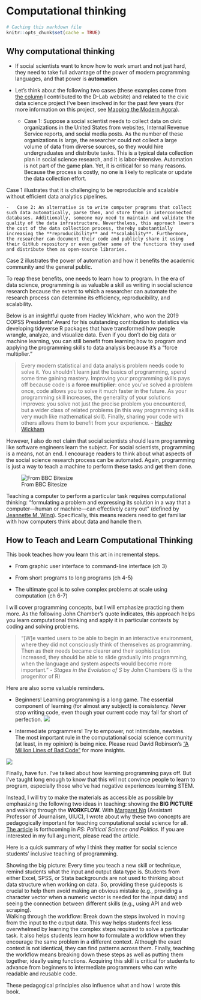 # Computational thinking {#motivation}

```r
# Caching this markdown file 
knitr::opts_chunk$set(cache = TRUE)
```

## Why computational thinking

-   If social scientists want to know how to work smart and not just hard, they need to take full advantage of the power of modern programming languages, and that power is **automation**.

-   Let's think about the following two cases (these examples come from [the column](https://dlab.berkeley.edu/blog/why-teaching-social-scientists-how-code-professional-important) I contributed to the D-Lab website) and related to the civic data science project I've been involved in for the past few years (for more information on this project, see [Mapping the Modern Agora](https://snfagora.jhu.edu/project/mapping-the-modern-agora/)). 

    -   Case 1: Suppose a social scientist needs to collect data on civic organizations in the United States from websites, Internal Revenue Service reports, and social media posts. As the number of these organizations is large, the researcher could not collect a large volume of data from diverse sources, so they would hire undergraduates and distribute tasks. This is a typical data collection plan in social science research, and it is labor-intensive. Automation is not part of the game plan. Yet, it is critical for so many reasons. Because the process is costly, no one is likely to replicate or update the data collection effort.

Case 1 illustrates that it is challenging to be reproducible and scalable without efficient data analytics pipelines.

    -   Case 2: An alternative is to write computer programs that collect such data automatically, parse them, and store them in interconnected databases. Additionally, someone may need to maintain and validate the quality of the data infrastructure. Nevertheless, this approach lowers the cost of the data collection process, thereby substantially increasing the **reproducibility** and **scalability**. Furthermore, the researcher can document their code and publicly share it using their GitHub repository or even gather some of the functions they used and distribute them as open-source libraries.

Case 2 illustrates the power of automation and how it benefits the academic community and the general public.

To reap these benefits, one needs to learn how to program. In the era of data science, programming is as valuable a skill as writing in social science research because the extent to which a researcher can automate the research process can determine its efficiency, reproducibility, and scalability.

Below is an insightful quote from Hadley Wickham, who won the 2019 COPSS Presidents' Award for his outstanding contribution to statistics via developing tidyverse R packages that have transformed how people wrangle, analyze, and visualize data. Even if you don't do big data or machine learning, you can still benefit from learning how to program and applying the programming skills to data analysis because it's a "force multiplier."  

> Every modern statistical and data analysis problem needs code to solve it. You shouldn't learn just the basics of programming, spend some time gaining mastery. Improving your programming skills pays off because code is a **force multiplier**: once you've solved a problem once, code allows you to solve it much faster in the future. As your programming skill increases, the generality of your solutions improves: you solve not just the precise problem you encountered, but a wider class of related problems (in this way programming skill is very much like mathematical skill). Finally, sharing your code with others allows them to benefit from your experience. - [Hadley Wickham](https://imstat.org/2014/12/16/hadley-wickham-impact-the-world-by-being-useful/)

However, I also do not claim that social scientists should learn programming like software engineers learn the subject. For social scientists, programming is a means, not an end. I encourage readers to think about what aspects of the social science research process can be automated. Again, programming is just a way to teach a machine to perform these tasks and get them done.

![From BBC Bitesize](https://bam.files.bbci.co.uk/bam/live/content/znmb87h/large)

Teaching a computer to perform a particular task requires computational thinking: "formulating a problem and expressing its solution in a way that a computer—human or machine—can effectively carry out" (defined by [Jeannette M. Wing](http://www.cs.cmu.edu/afs/cs/usr/wing/www/publications/Wing06.pdf)). Specifically, this means readers need to get familiar with how computers think about data and handle them. 

## How to Teach and Learn Computational Thinking

This book teaches how you learn this art in incremental steps.

-   From graphic user interface to command-line interface (ch 3)

-   From short programs to long programs (ch 4-5)

-   The ultimate goal is to solve complex problems at scale using computation (ch 6-7)

I will cover programming concepts, but I will emphasize practicing them more. As the following John Chamber's quote indicates, this approach helps you learn computational thinking and apply it in particular contexts by coding and solving problems. 

> "[W]e wanted users to be able to begin in an interactive environment, where they did not consciously think of themselves as programming. Then as their needs became clearer and their sophistication increased, they should be able to slide gradually into programming, when the language and system aspects would become more important." - *Stages in the Evolution of S* by John Chambers (S is the progenitor of R)

Here are also some valuable reminders. 

-   Beginners! Learning programming is a long game. The essential component of learning (for almost any subject) is consistency. Never stop writing code, even though your current code may fall far short of perfection.
    ![](misc/wickham.png)

-   Intermediate programmers! Try to empower, not intimidate, newbies. The most important rule in the computational social science community (at least, in my opinion) is being nice. Please read David Robinson's ["A Million Lines of Bad Code"](http://varianceexplained.org/programming/bad-code/) for more insights.

![](http://imgs.xkcd.com/comics/code_quality.png)

Finally, have fun. I've talked about how learning programming pays off. But I've taught long enough to know that this will not convince people to learn to program, especially those who've had negative experiences learning STEM. 

Instead, I will try to make the materials as accessible as possible by emphasizing the following two ideas in teaching: showing the **BIG PICTURE** and walking through the **WORKFLOW.** With [Margaret Ng](https://media.illinois.edu/margaret-yee-man-ng) (Assistant Professor of Journalism, UIUC), I wrote about why these two concepts are pedagogically important for teaching computational social science for all. [The article](https://osf.io/preprints/socarxiv/pf7n6/?fbclid=IwAR2ZI0yw_pehS0mxAmeUBOGpzIhiO2LMUPGBzBLTLNo4C2HrJSoH9uZhgTY) is forthcoming in *PS: Political Science and Politics.* If you are interested in my full argument, please read the article. 

Here is a quick summary of why I think they matter for social science students' inclusive teaching of programming.  

Showing the big picture: Every time you teach a new skill or technique, remind students what the input and output data type is. Students from either Excel, SPSS, or Stata backgrounds are not used to thinking about data structure when working on data. So, providing these guideposts is crucial to help them avoid making an obvious mistake (e.g., providing a character vector when a numeric vector is needed for the input data) and seeing the connection between different skills (e.g., using API and web scraping).  
Walking through the workflow: Break down the steps involved in moving from the input to the output data. This way helps students feel less overwhelmed by learning the complex steps required to solve a particular task. It also helps students learn how to formulate a workflow when they encourage the same problem in a different context. Although the exact context is not identical, they can find patterns across them. Finally, teaching the workflow means breaking down these steps as well as putting them together, ideally using functions. Acquiring this skill is critical for students to advance from beginners to intermediate programmers who can write readable and reusable code.

These pedagogical principles also influence what and how I wrote this book.
